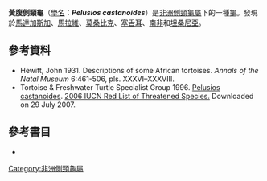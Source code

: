 {{Speciesbox
| image = Pelusios castanoides.JPG
| status = LC
| status_system = IUCN2.3
| status_ref = <ref name="Rhodin11">{{Harnvb|Rhodin|2011|p=000.215}}</ref>
| genus = Pelusios
| species = castanoides
| authority = [[John_Hewitt_(herpetologist)|Hewitt]], 1931<ref name="Rhodin11" />
| synonyms = 
| subdivision_ranks = [[亞種|亞種]]
| subdivision =
* ''Pelusios castanoides castanoides''
* ''Pelusios castanoides intergularis''}}
'''黃腹側頸龜'''（[[學名|學名]]：'''''Pelusios castanoides'''''）是[[非洲側頸龜屬|非洲側頸龜屬]]下的一種[[龜|龜]]。發現於[[馬達加斯加|馬達加斯加]]、[[馬拉維|馬拉維]]、[[莫桑比克|莫桑比克]]、[[塞舌耳|塞舌耳]]、[[南非|南非]]和[[坦桑尼亞|坦桑尼亞]]。

== 參考資料==
{{Reflist}}
*Hewitt, John 1931. Descriptions of some African tortoises. ''Annals of the Natal Museum'' 6:461-506, pls. XXXVI–XXXVIII.
* Tortoise & Freshwater Turtle Specialist Group 1996.  [http://www.iucnredlist.org/search/details.php/41601/all Pelusios castanoides].   [http://www.iucnredlist.org 2006 IUCN Red List of Threatened Species. ] {{WebCite|url=https://www.webcitation.org/67jP3n0bu?url=http://www.iucnredlist.org/ |date=20120517160825 |dateformat=iso }}  Downloaded on 29 July 2007.

==參考書目==
*{{Anchor|CITEREFRhodin2011}}{{cite journal | url = http://www.iucn-tftsg.org/wp-content/uploads/file/Accounts/crm_5_000_checklist_v4_2011.pdf | title = Turtles of the world, 2011 update: Annotated checklist of taxonomy, synonymy, distribution and conservation status | journal = Chelonian Research Monographs | volume = 6 | year = 2011 | accessdate = | date = 2011-12-31 | author = Rhodin, Anders G.J.; van Dijk, Peter Paul; Inverson, John B.; Shaffer, H. Bradley; Roger, Bour | archiveurl = https://www.webcitation.org/64t6NrOyR?url=http://www.iucn-tftsg.org/wp-content/uploads/file/Accounts/crm_5_000_checklist_v4_2011.pdf | archivedate = 2012-01-22 | deadurl = yes }}
{{Taxonbar|from=Q545765}}

[[Category:非洲側頸龜屬|Category:非洲側頸龜屬]]


{{turtle-stub}}